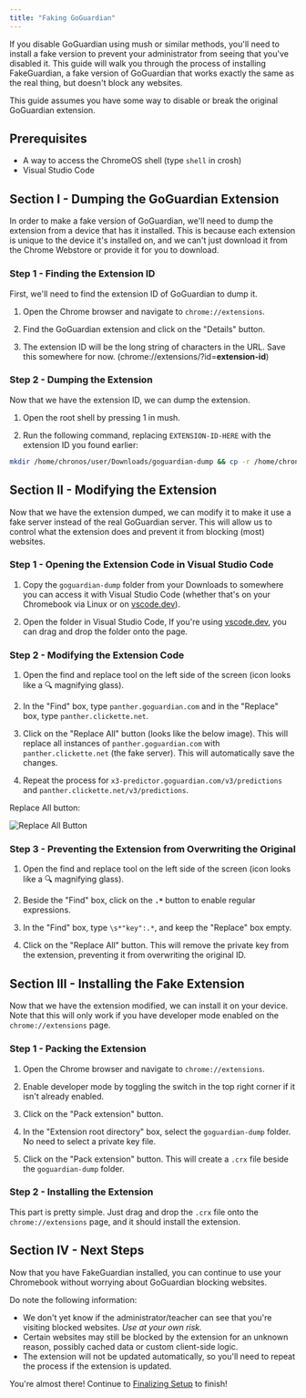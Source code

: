 ```yaml
---
title: "Faking GoGuardian"
---
```


If you disable GoGuardian using mush or similar methods, you'll need to install a fake version to prevent your administrator from seeing that you've disabled it. This guide will walk you through the process of installing FakeGuardian, a fake version of GoGuardian that works exactly the same as the real thing, but doesn't block any websites.

This guide assumes you have some way to disable or break the original GoGuardian extension.

## Prerequisites

- A way to access the ChromeOS shell (type `shell` in crosh)
- Visual Studio Code

## Section I - Dumping the GoGuardian Extension

In order to make a fake version of GoGuardian, we'll need to dump the extension from a device that has it installed. This is because each extension is unique to the device it's installed on, and we can't just download it from the Chrome Webstore or provide it for you to download.

### Step 1 - Finding the Extension ID

First, we'll need to find the extension ID of GoGuardian to dump it.

1. Open the Chrome browser and navigate to `chrome://extensions`.

2. Find the GoGuardian extension and click on the "Details" button.

3. The extension ID will be the long string of characters in the URL. Save this somewhere for now. (chrome://extensions/?id=**extension-id**)

### Step 2 - Dumping the Extension

Now that we have the extension ID, we can dump the extension.

1. Open the root shell by pressing 1 in mush.

2. Run the following command, replacing `EXTENSION-ID-HERE` with the extension ID you found earlier:

```sh
mkdir /home/chronos/user/Downloads/goguardian-dump && cp -r /home/chronos/user/Extensions/EXTENSION-ID-HERE /home/chronos/user/Downloads/goguardian-dump
```

## Section II - Modifying the Extension

Now that we have the extension dumped, we can modify it to make it use a fake server instead of the real GoGuardian server. This will allow us to control what the extension does and prevent it from blocking (most) websites.

### Step 1 - Opening the Extension Code in Visual Studio Code

1. Copy the `goguardian-dump` folder from your Downloads to somewhere you can access it with Visual Studio Code (whether that's on your Chromebook via Linux or on [vscode.dev](https://vscode.dev)).

2. Open the folder in Visual Studio Code, If you're using [vscode.dev](https://vscode.dev), you can drag and drop the folder onto the page.

### Step 2 - Modifying the Extension Code

1. Open the find and replace tool on the left side of the screen (icon looks like a 🔍 magnifying glass).

2. In the "Find" box, type `panther.goguardian.com` and in the "Replace" box, type `panther.clickette.net`.

3. Click on the "Replace All" button (looks like the below image). This will replace all instances of `panther.goguardian.com` with `panther.clickette.net` (the fake server). This will automatically save the changes.

4. Repeat the process for `x3-predictor.goguardian.com/v3/predictions` and `panther.clickette.net/v3/predictions`.

Replace All button:

![Replace All Button](/img/replaceAll.png)

### Step 3 - Preventing the Extension from Overwriting the Original

1. Open the find and replace tool on the left side of the screen (icon looks like a 🔍 magnifying glass).

2. Beside the "Find" box, click on the **`.*`** button to enable regular expressions.

3. In the "Find" box, type `\s*"key":.*`, and keep the "Replace" box empty.

4. Click on the "Replace All" button. This will remove the private key from the extension, preventing it from overwriting the original ID.

## Section III - Installing the Fake Extension

Now that we have the extension modified, we can install it on your device. Note that this will only work if you have developer mode enabled on the `chrome://extensions` page.

### Step 1 - Packing the Extension

1. Open the Chrome browser and navigate to `chrome://extensions`.

2. Enable developer mode by toggling the switch in the top right corner if it isn't already enabled.

3. Click on the "Pack extension" button.

4. In the "Extension root directory" box, select the `goguardian-dump` folder. No need to select a private key file.

5. Click on the "Pack extension" button. This will create a `.crx` file beside the `goguardian-dump` folder.

### Step 2 - Installing the Extension

This part is pretty simple. Just drag and drop the `.crx` file onto the `chrome://extensions` page, and it should install the extension.

## Section IV - Next Steps

Now that you have FakeGuardian installed, you can continue to use your Chromebook without worrying about GoGuardian blocking websites. 

Do note the following information:

- We don't yet know if the administrator/teacher can see that you're visiting blocked websites. *Use at your own risk.*
- Certain websites may still be blocked by the extension for an unknown reason, possibly cached data or custom client-side logic.
- The extension will not be updated automatically, so you'll need to repeat the process if the extension is updated.

You're almost there! Continue to [Finalizing Setup](../finalizing-setup) to finish! 
